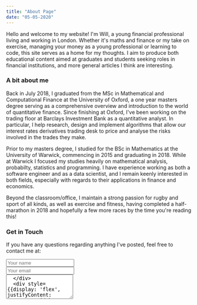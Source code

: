 ```yaml
---
title: "About Page"
date: "05-05-2020"
---
```


Hello and welcome to my website! I'm Will, a young financial professional living and working in London. Whether it's maths and finance or my take on exercise, managing your money as a young professional or learning to code, this site serves as a home for my thoughts. I aim to produce both educational content aimed at graduates and students seeking roles in financial institutions, and more general articles I think are interesting.

### A bit about me
Back in July 2018, I graduated from the MSc in Mathematical and Computational Finance at the University of Oxford, a one year masters degree serving as a comprehensive overview and introduction to the world of quantitative finance. Since finishing at Oxford, I've been working on the trading floor at Barclays Investment Bank as a quantitative analyst. In particular, I help research, design and implement algorithms that allow our interest rates derivatives trading desk to price and analyse the risks involved in the trades they make.

Prior to my masters degree, I studied for the BSc in Mathematics at the University of Warwick, commencing in 2015 and graduating in 2018. While at Warwick I focused my studies heavily on mathematical analysis, probabilty, statistics and programming. I have experience working as both a software engineer and as a data scientist, and I remain keenly interested in both fields, especially with regards to their applications in finance and economics. 

Beyond the classroom/office, I maintain a strong passion for rugby and sport of all kinds, as well as exercise and fitness, having completed a half-marathon in 2018 and hopefully a few more races by the time you're reading this!

### Get in Touch
If you have any questions regarding anything I've posted, feel free to contact me at: 

<div style={{display: 'flex', justifyContent: 'center'}}>
<form method="post" action="#" data-netlify="true" data-netlify-honeypot="bot-field" name="contact">
  <input type="hidden" name="form-name" value="contact" />
  <div style={{display: 'flex', justifyContent: 'center', width: '100%'}} >
    <input type="text" placeholder="Your name" name="name" id="name" required />
  </div>
  <div style={{display: 'flex', justifyContent: 'center', width: '100%'}} >
    <input type="text" placeholder="Your email" name="email" id="email" required />
  </div>
  <div style={{display: 'flex', justifyContent: 'center', width: '100%'}} >
      <textarea name="message" id="message" rows="4" width="100%" required />
  </div>
  <div style={{display: 'flex', justifyContent: 'center', width: '100%'}} >
    <input type="submit" value="Send Message" />
  </div>
</form>
</div>